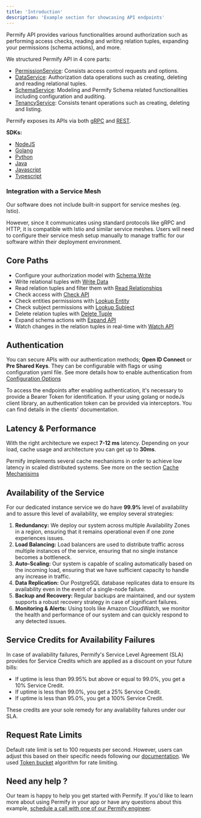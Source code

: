 ```yaml
---
title: 'Introduction'
description: 'Example section for showcasing API endpoints'
---
```


Permify API provides various functionalities around authorization such as performing access checks, reading and writing relation tuples, expanding your permissions (schema actions), and more.

We structured Permify API in 4 core parts:

- [PermissionService]: Consists access control requests and options.
- [DataService]: Authorization data operations such as creating, deleting and reading relational tuples.
- [SchemaService]: Modeling and Permify Schema related functionalities including configuration and auditing.
- [TenancyService]: Consists tenant operations such as creating, deleting and listing.

Permify exposes its APIs via both [gRPC](https://buf.build/permifyco/permify/docs/main:base.v1) and [REST](https://restfulapi.net/).

[PermissionService]: ./permission/check-api
[DataService]: ./data/write-data
[SchemaService]: ./schema/write-schema
[TenancyService]: ./tenancy/create-tenant

**SDKs:**

- [NodeJS](https://github.com/Permify/permify-node)
- [Golang](https://github.com/Permify/permify-go)
- [Python](https://github.com/Permify/permify-python)
- [Java](https://github.com/Permify/permify-java)
- [Javascript](https://github.com/Permify/permify-javascript)
- [Typescript](https://github.com/Permify/permify-typescript)


<Note>
<h3>Integration with a Service Mesh</h3>

Our software does not include built-in support for service meshes (eg. Istio).

However, since it communicates using standard protocols like gRPC and HTTP, it is compatible with Istio and similar service meshes. Users will need to configure their service mesh setup manually to manage traffic for our software within their deployment environment.

</Note>

## Core Paths

- Configure your authorization model with [Schema Write](./schema/write-schema)
- Write relational tuples with [Write Data](./data/write-data)
- Read relation tuples and filter them with [Read Relationships](./data/read-relationships)
- Check access with [Check API](./permission/check-api)
- Check entities permissions with [Lookup Entity](./permission/lookup-entity)
- Check subject permissions with [Lookup Subject](./permission/lookup-subject)
- Delete relation tuples with [Delete Tuple](./data/delete-data)
- Expand schema actions with [Expand API](./permission/expand-api)
- Watch changes in the relation tuples in real-time with [Watch API](./watch/watch-changes)

## Authentication

You can secure APIs with our authentication methods; **Open ID Connect** or **Pre Shared Keys**. They can be configurable with flags or using configuration yaml file. See more details how to enable authentication from [Configuration Options](../../setting-up/configuration)

To access the endpoints after enabling authentication, it's necessary to provide a Bearer Token for identification. If your using golang or nodeJs client library, an authentication token can be provided via interceptors. You can find details in the clients' documentation.

## Latency & Performance

With the right architecture we expect **7-12 ms** latency. Depending on your load, cache usage and architecture you can get up to **30ms**.

Permify implements several cache mechanisms in order to achieve low latency in scaled distributed systems. See more on the section [Cache Mechanisims](../../operations/cache)

## Availability of the Service

For our dedicated instance service we do have **99.9%** level of availability and to assure this level of availability, we employ several strategies:

1. **Redundancy:** We deploy our system across multiple Availability Zones in a region, ensuring that it remains operational even if one zone experiences issues.
2. **Load Balancing:** Load balancers are used to distribute traffic across multiple instances of the service, ensuring that no single instance becomes a bottleneck.
3. **Auto-Scaling:** Our system is capable of scaling automatically based on the incoming load, ensuring that we have sufficient capacity to handle any increase in traffic.
4. **Data Replication:** Our PostgreSQL database replicates data to ensure its availability even in the event of a single-node failure.
5. **Backup and Recovery:** Regular backups are maintained, and our system supports a robust recovery strategy in case of significant failures.
6. **Monitoring & Alerts:** Using tools like Amazon CloudWatch, we monitor the health and performance of our system and can quickly respond to any detected issues.

## Service Credits for Availability Failures

In case of availability failures, Permify's Service Level Agreement (SLA) provides for Service Credits which are applied as a discount on your future bills:

- If uptime is less than 99.95% but above or equal to 99.0%, you get a 10% Service Credit.
- If uptime is less than 99.0%, you get a 25% Service Credit.
- If uptime is less than 95.0%, you get a 100% Service Credit.

These credits are your sole remedy for any availability failures under our SLA.

## Request Rate Limits

Default rate limit is set to 100 requests per second. However, users can adjust this based on their specific needs following our [documentation](https://docs.permify.co/docs/reference/configuration). We used [Token bucket](https://en.wikipedia.org/wiki/Token_bucket) algorithm for rate limiting.

## Need any help ?

Our team is happy to help you get started with Permify. If you'd like to learn more about using Permify in your app or have any questions about this example, [schedule a call with one of our Permify engineer](https://calendly.com/d/cj79-kyf-b4z).